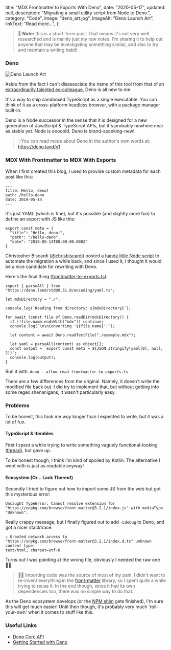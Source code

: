  title: "MDX Frontmatter to Exports With Deno",
  date: "2020-05-17",
  updated: null,
  description: "Migrating a small utility script from Node to Deno.",
  category: "Code",
  image: "deno_art.jpg",
  imageAlt: "Deno Launch Art",
  linkText: "Read more...",
};

> 🙌 **Note:** this is a short-form post. That means it's not very well
> researched and is mainly just my raw notes. I'm sharing it to help out anyone
> that may be investigating something similar, and also to try and maintain a
> writing habit!

### Deno

![Deno Launch Art](./deno_art.jpg)

Aside from the fact I can't disassociate the name of this tool from that of an
[extraordinarily talented ex-colleague](https://twitter.com/DinoWernli), Deno is
all new to me.

It's a way to ship sandboxed TypeScript as a single executable. You can think of
it as a cross-platform headless browser, with a package manager built-in.

Deno is a Node successor in the sense that it is designed for a new generation
of JavaScript & TypeScript APIs, but it's probably nowhere near as stable yet.
Node is ooooold. Deno is brand-spanking-new!

> 💡You can read mode about Deno in the author's own words at:
> https://deno.land/v1

### MDX With Frontmatter to MDX With Exports

When I first created this blog, I used to provide custom metadata for each post
like this:

```
---
title: Hello, deno!
path: /hello-deno
date: 2019-05-14
---
```

It's just YAML (which is fine), but it's possible (and slightly more fun) to
define an export with JS like this:

```
export const meta = {
  "title": "Hello, deno!",
  "path": "/hello-deno",
  "date": "2019-05-14T00:00:00.000Z"
}
```

Christopher Biscardi ([@chrisbiscardi](https://twitter.com/chrisbiscardi))
posted a
[handy little Node script](https://www.christopherbiscardi.com/convert-mdx-with-frontmatter-to-mdx-with-exports)
to automate the migration a while back, and since I used it, I thought it would
be a nice candidate for rewriting with Deno.

Here's the final thing
([frontmatter-to-exports.ts](https://github.com/MorrisonCole/morrisoncole.co.uk/blob/develop/content/blog/deno-v1/frontmatter-to-exports.ts)):

```
import { parseAll } from "https://deno.land/std@0.51.0/encoding/yaml.ts";

let mdxDirectory = "./";

console.log(`Reading from directory: ${mdxDirectory}`);

for await (const file of Deno.readDir(mdxDirectory)) {
  if (!file.name.endsWith("mdx")) continue;
  console.log(`\n\nConverting '${file.name}':`);

  let content = await Deno.readTextFile("./example.mdx");

  let yaml = parseAll(content) as object[];
  const output = `export const meta = ${JSON.stringify(yaml[0], null, 2)}`;
  console.log(output);
}
```

Run it with: `deno --allow-read frontmatter-to-exports.ts`

There are a few differences from the original. Namely, it doesn't write the
modified file back out. I did try to implement that, but without getting into
some regex shenanigans, it wasn't particularly easy.

### Problems

To be honest, this took me _way_ longer than I expected to write, but it was a
lot of fun.

#### TypeScript & Iterables

First I spent a while trying to write something vaguely functional-looking
([thread](https://twitter.com/morrisoncole/status/1261064635819548672)), but
gave up.

To be honest though, I think I'm kind of spoiled by Kotlin. The alternative I
went with is just as readable anyway!

#### Ecosystem (Or... Lack Thereof)

Secondly I tried to figure out how to import some JS from the web but got this
mysterious error:

```
Uncaught TypeError: Cannot resolve extension for "https://unpkg.com/browse/front-matter@3.2.1/index.js" with mediaType "Unknown".
```

Really crappy message, but I finally figured out to add `-Ldebug` to Deno, and
got a nicer stacktrace:

```
⚠️️ Granted network access to
"https://unpkg.com/browse/front-matter@3.2.1/index.d.ts" unknown content type:
text/html; charset=utf-8
```

Turns out I was pointing at the wrong file, obviously I needed the raw one 🤦‍♂️.

> 👨‍💻 Importing code was the source of most of my pain. I didn't want to
> re-invent everything in the
> [front-matter](https://www.npmjs.com/package/front-matter) library, so I spent
> quite a while trying to reuse it. In the end though, since it had its own
> dependencies too, there was no simple way to do that.

As the Deno ecosystem develops (or the [NPM shim](https://deno.land/std/node/)
gets finished), I'm sure this will get much easier! Until then though, it's
probably very much 'roll-your-own' when it comes to stuff like this.

### Useful Links

- [Deno Core API](https://doc.deno.land/https/github.com/denoland/deno/releases/latest/download/lib.deno.d.ts)
- [Getting Started with Deno](https://deno.land/manual/getting_started/installation)
